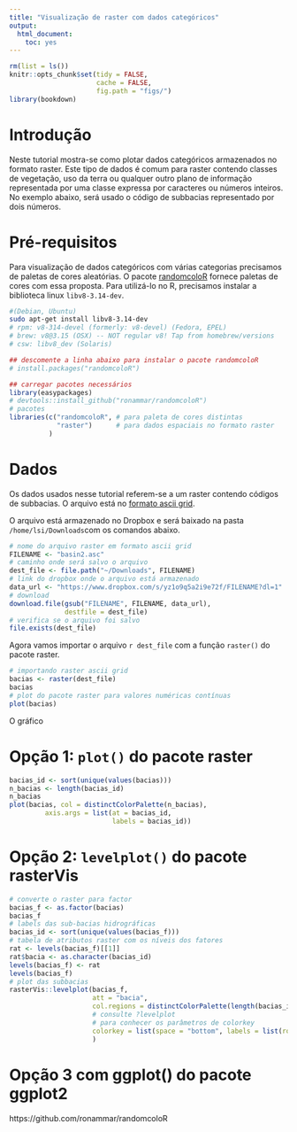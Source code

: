 ```yaml
---
title: "Visualização de raster com dados categóricos"
output: 
  html_document: 
    toc: yes
---
```


```r
rm(list = ls())
knitr::opts_chunk$set(tidy = FALSE, 
                      cache = FALSE,
                      fig.path = "figs/")
library(bookdown)
```


# Introdução 

Neste tutorial mostra-se como plotar dados categóricos armazenados no formato raster.
Este tipo de dados é comum para raster contendo classes de vegetação, uso da terra ou qualquer outro plano de informação representada por uma classe expressa por caracteres ou números inteiros. No exemplo abaixo, será usado o código de subbacias representado por dois números.


# Pré-requisitos

Para visualização de dados categóricos com várias categorias precisamos de paletas de cores aleatórias. O pacote [randomcoloR](https://cran.r-project.org/web/packages/randomcoloR/) fornece paletas de cores com essa proposta. Para utilizá-lo no R, precisamos instalar a biblioteca linux `libv8-3.14-dev`. 

```bash
#(Debian, Ubuntu)
sudo apt-get install libv8-3.14-dev
# rpm: v8-314-devel (formerly: v8-devel) (Fedora, EPEL)
# brew: v8@3.15 (OSX) -- NOT regular v8! Tap from homebrew/versions
# csw: libv8_dev (Solaris)
```



```r
## descomente a linha abaixo para instalar o pacote randomcoloR
# install.packages("randomcoloR")

## carregar pacotes necessários
library(easypackages)
# devtools::install_github("ronammar/randomcoloR")
# pacotes
libraries(c("randomcoloR", # para paleta de cores distintas
            "raster")      # para dados espaciais no formato raster
          )
```


# Dados

Os dados usados nesse tutorial referem-se a um raster contendo códigos de subbacias. O arquivo está no [formato ascii grid](https://en.wikipedia.org/wiki/Esri_grid).

O arquivo está armazenado no Dropbox e será baixado na pasta `/home/lsi/Downloads`com os comandos abaixo.

```r
# nome do arquivo raster em formato ascii grid 
FILENAME <- "basin2.asc"
# caminho onde será salvo o arquivo
dest_file <- file.path("~/Downloads", FILENAME)
# link do dropbox onde o arquivo está armazenado
data_url <- "https://www.dropbox.com/s/yz1o9q5a2i9e72f/FILENAME?dl=1"
# download
download.file(gsub("FILENAME", FILENAME, data_url),
              destfile = dest_file)
# verifica se o arquivo foi salvo
file.exists(dest_file)
```

Agora vamos importar o arquivo `r dest_file` com a função `raster()` do pacote raster.

```r
# importando raster ascii grid
bacias <- raster(dest_file)
bacias
# plot do pacote raster para valores numéricas contínuas
plot(bacias)
```

O gráfico

# Opção 1: `plot()` do pacote raster

```r
bacias_id <- sort(unique(values(bacias)))
n_bacias <- length(bacias_id)
n_bacias
plot(bacias, col = distinctColorPalette(n_bacias),
         axis.args = list(at = bacias_id, 
                          labels = bacias_id))
```



# Opção 2: `levelplot()` do pacote rasterVis

```r
# converte o raster para factor
bacias_f <- as.factor(bacias)
bacias_f
# labels das sub-bacias hidrográficas
bacias_id <- sort(unique(values(bacias_f)))
# tabela de atributos raster com os níveis dos fatores
rat <- levels(bacias_f)[[1]]
rat$bacia <- as.character(bacias_id)
levels(bacias_f) <- rat
levels(bacias_f)
# plot das subbacias
rasterVis::levelplot(bacias_f, 
                     att = "bacia",
                     col.regions = distinctColorPalette(length(bacias_id)),
                     # consulte ?levelplot 
                     # para conhecer os parâmetros de colorkey
                     colorkey = list(space = "bottom", labels = list(rot=90))
                     )
```

# Opção 3 com ggplot() do pacote ggplot2

https://github.com/ronammar/randomcoloR

